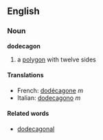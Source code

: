 ==English==
===Noun===
'''dodecagon'''

#a [[polygon]] with twelve sides

====Translations====
*French: [[dodécagone]] ''m''
*Italian: [[dodecagono]] ''m''

====Related words====
*[[dodecagonal]]